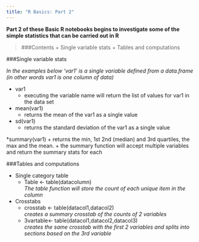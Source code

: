 ```yaml
---
title: "R Basics: Part 2"
---
```


__Part 2 of these Basic R notebooks begins to investigate some of the simple statistics that can be carried out in R __


>###Contents
+ Single variable stats
+ Tables and computations


###Single variable stats

*In the examples below 'var1' is a single variable defined from a data.frame (in other words var1 is one column of data) *

* var1
    + executing the variable name will return the list of values for var1 in the data set
    
* mean(var1)
    + returns the mean of the var1 as a single value

* sd(var1)
    + returns the standard deviation of the var1 as a single value
    
*summary(var1)
    + returns the min, 1st 2nd (median) and 3rd quartiles, the max and the mean.
    + the summary function will accept multiple variables and return the summary stats for each
    
###Tables and computations

* Single category table  
    + Table <- table(datacolumn)  
      *The table function will store the count of each unique item in the column*  
* Crosstabs  
    + crosstab <- table(datacol1,datacol2)  
    *creates a summary crosstab of the counts of 2 variables*   
    + 3vartable<- table(datacol1,datacol2,datacol3)  
    *creates the same crosstab with the first 2 variables and splits into sections based on the 3rd variable*  
    

    

  
  
    
